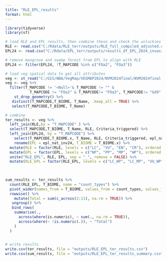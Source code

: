```yaml
---
title: "RLE_EPL_results"
format: html
---
```


```r
library(tidyverse)
library(sf)

# load RLE and EPL results, then combine these and check the unluckies
RLE <- read.csv("C:/Rdata/RLE_terr/outputs/RLE_full_compiled_adjusted.csv")
EPL24 <- read.csv("C:/Rdata/EPL_terr/outputs/results_df_EPL_2024_invasives2.csv")

# remove mangrove and swamp forest from EPL to align with RLE
EPL24 <- filter(EPL24, !T_MAPCODE %in% c("FOa2", "FOa3"))

# load veg spatial data to get all attributes
veg <- st_read("C:/GIS/NBA/VegMap/VEGMAP2024/NVM2024final/NVM2024final.gdb", "NVM2024Final_IEM5_12_07012025")
veg <- veg %>%
  filter(T_MAPCODE != '<Null>'& T_MAPCODE != "" & 
           T_MAPCODE != "FOa2" & T_MAPCODE!= "FOa3", T_MAPCODE!= "Gd9" ) %>%
    st_drop_geometry() %>%
   distinct(T_MAPCODE,T_BIOME, T_Name, .keep_all = TRUE) %>%
   select(T_MAPCODE,T_BIOME, T_Name)

# combine
ter_results <- veg %>%
  left_join(RLE,by = "T_MAPCODE" ) %>%
  select(T_MAPCODE,T_BIOME, T_Name, RLE, Criteria_triggered) %>%
  left_join(EPL24, by = "T_MAPCODE") %>%
    select(T_MAPCODE,T_BIOME.x, T_Name, RLE, Criteria_triggered, epl_nat_inv24) %>%
    rename(EPL = epl_nat_inv24, T_BIOME = T_BIOME.x) %>%
  mutate(RLE = factor(RLE, levels = c("LC", "VU", "EN", "CR"), ordered = TRUE)) %>%
  mutate(EPL = factor(EPL, levels = c("NP", "PP", "MP", "WP"), ordered = TRUE)) %>%
  unite("RLE_EPL", RLE, EPL, sep = "_", remove = FALSE) %>%
  mutate(RLE_EPL = factor(RLE_EPL, levels = c("LC_WP", "LC_MP", "VU_WP", "VU_MP", "LC_PP",  "LC_NP",  "VU_PP", "VU_NP", "EN_WP", "EN_MP",  "CR_WP", "CR_MP","EN_PP" , "EN_NP","CR_PP", "CR_NP"), ordered = TRUE))
  
  

sum_results <- ter_results %>%
  count(RLE_EPL, T_BIOME, name = "count_types") %>%
  pivot_wider(names_from = T_BIOME, values_from = count_types, values_fill = 0) %>%
  rowwise() %>%
    mutate(Total = sum(c_across(2:11), na.rm = TRUE)) %>%
   ungroup() %>%
   bind_rows(
    summarise(., 
      across(where(is.numeric), ~ sum(., na.rm = TRUE)),
      across(where(~ !is.numeric(.)), ~ "Total")
    )
  )
  

# write results
write.csv(ter_results, file = "outputs/RLE_EPL_ter_results.csv") 
write.csv(sum_results, file = "outputs/RLE_EPL_ter_results_summary.csv") 
```
